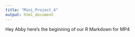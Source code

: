 ```yaml
---
title: "Mini_Project_4"
output: html_document
---
```


Hey Abby here's the beginning of our R Markdown for MP4

